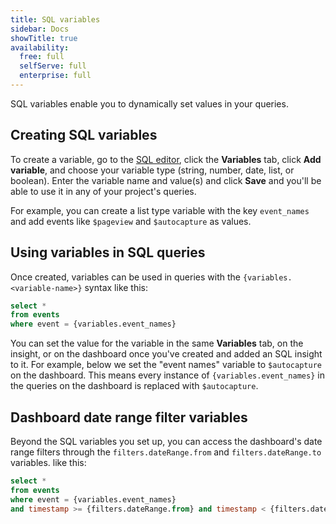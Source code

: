 ```yaml
---
title: SQL variables
sidebar: Docs
showTitle: true
availability:
  free: full
  selfServe: full
  enterprise: full
---
```


SQL variables enable you to dynamically set values in your queries. 

## Creating SQL variables

To create a variable, go to the [SQL editor](https://app.posthog.com/sql), click the **Variables** tab, click **Add variable**, and choose your variable type (string, number, date, list, or boolean). Enter the variable name and value(s) and click **Save** and you'll be able to use it in any of your project's queries.

For example, you can create a list type variable with the key `event_names` and add events like `$pageview` and `$autocapture` as values.

<ProductScreenshot
  imageLight="https://res.cloudinary.com/dmukukwp6/image/upload/q_auto,f_auto/Clean_Shot_2025_10_02_at_17_04_16_2x_aac766c379.png"
  imageDark="https://res.cloudinary.com/dmukukwp6/image/upload/q_auto,f_auto/Clean_Shot_2025_10_02_at_17_04_41_2x_aaefee30c4.png"
  alt="Creating a variable"
  classes="rounded"
/>

## Using variables in SQL queries

Once created, variables can be used in queries with the `{variables.<variable-name>}` syntax like this:

```sql
select * 
from events 
where event = {variables.event_names}
```

You can set the value for the variable in the same **Variables** tab, on the insight, or on the dashboard once you've created and added an SQL insight to it. For example, below we set the "event names" variable to `$autocapture` on the dashboard. This means every instance of `{variables.event_names}` in the queries on the dashboard is replaced with `$autocapture`. 

<ProductScreenshot
  imageLight="https://res.cloudinary.com/dmukukwp6/image/upload/w_1600,c_limit,q_auto,f_auto/Clean_Shot_2025_10_02_at_17_12_45_2x_0e6a9a873a.png"
  imageDark="https://res.cloudinary.com/dmukukwp6/image/upload/w_1600,c_limit,q_auto,f_auto/Clean_Shot_2025_10_02_at_17_12_27_2x_b5f9fcff28.png"
  alt="Using a variable in a SQL query"
  classes="rounded"
/>

## Dashboard date range filter variables

Beyond the SQL variables you set up, you can access the dashboard's date range filters through the `filters.dateRange.from` and `filters.dateRange.to` variables.
 like this:

```sql
select * 
from events 
where event = {variables.event_names}
and timestamp >= {filters.dateRange.from} and timestamp < {filters.dateRange.to}
```

<ProductScreenshot
  imageLight="https://res.cloudinary.com/dmukukwp6/image/upload/w_1600,c_limit,q_auto,f_auto/Clean_Shot_2025_10_02_at_17_16_57_2x_161c9b6f38.png"
  imageDark="https://res.cloudinary.com/dmukukwp6/image/upload/w_1600,c_limit,q_auto,f_auto/Clean_Shot_2025_10_02_at_17_17_11_2x_a670c7930a.png"
  alt="Using dashboard filter variables in a SQL query"
  classes="rounded"
/>